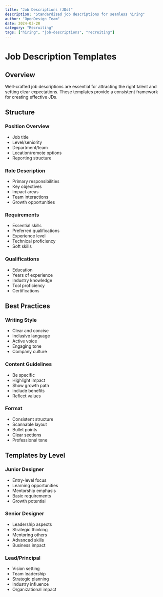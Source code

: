 ```yaml
---
title: "Job Descriptions (JDs)"
description: "Standardized job descriptions for seamless hiring"
author: "OpenDesign Team"
date: 2024-03-20
category: "Recruiting"
tags: ["hiring", "job-descriptions", "recruiting"]
---
```


# Job Description Templates

## Overview

Well-crafted job descriptions are essential for attracting the right talent and setting clear expectations. These templates provide a consistent framework for creating effective JDs.

## Structure

### Position Overview
- Job title
- Level/seniority
- Department/team
- Location/remote options
- Reporting structure

### Role Description
- Primary responsibilities
- Key objectives
- Impact areas
- Team interactions
- Growth opportunities

### Requirements
- Essential skills
- Preferred qualifications
- Experience level
- Technical proficiency
- Soft skills

### Qualifications
- Education
- Years of experience
- Industry knowledge
- Tool proficiency
- Certifications

## Best Practices

### Writing Style
- Clear and concise
- Inclusive language
- Active voice
- Engaging tone
- Company culture

### Content Guidelines
- Be specific
- Highlight impact
- Show growth path
- Include benefits
- Reflect values

### Format
- Consistent structure
- Scannable layout
- Bullet points
- Clear sections
- Professional tone

## Templates by Level

### Junior Designer
- Entry-level focus
- Learning opportunities
- Mentorship emphasis
- Basic requirements
- Growth potential

### Senior Designer
- Leadership aspects
- Strategic thinking
- Mentoring others
- Advanced skills
- Business impact

### Lead/Principal
- Vision setting
- Team leadership
- Strategic planning
- Industry influence
- Organizational impact